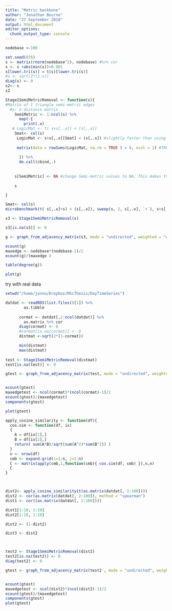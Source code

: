 ```yaml
---
title: "Metric backbone"
author: "Jonathan Bourne"
date: "27 September 2018"
output: html_document
editor_options: 
  chunk_output_type: console
---
```





```r

nodebase <-100

set.seed(876)
s <- matrix(rnorm(nodebase^2), nodebase) #%>% cor
s <- s +abs(min(s))+0.001
s[lower.tri(s)] = t(s)[lower.tri(s)]
#s <- sqrt(2*(1-s))
diag(s) <- 0
s2<- s
s2

Stage1SemiMetricRemoval <- function(s){
#Matrix of 1 triangle semi-metric edges
  #s: a distance matrix
    SemiMetric <- 1:ncol(s) %>%
      map(~{
        print(.x)
   # LogicMat <- t( s+s[,.x]) < (s[,.x]) 
    Smat<- col(s) 
     LogicMat <- s+s[,.x][Smat] < (s[,.x]) #slightly faster than using transpose it still takes ages though
 
     matrix(data = rowSums(LogicMat, na.rm = TRUE ) > 0, ncol = 1) #TRUE means semi-metric edge
      
      }) %>%
      do.call(cbind,.)
    
    
    s[SemiMetric] <- NA #change Semi-metric values to NA. This makes the further stages easier to manage
    
    s

}

Smat<- col(s)
microbenchmark(t( s[,.x]+s) < (s[,.x]), sweep(s, 2, s[,.x], `+`), s+s[,.x][Smat])

s3 <- Stage1SemiMetricRemoval(s)

s3[is.na(s3)] <- 0

g <- graph_from_adjacency_matrix(s3, mode = "undirected", weighted = "weight", diag = FALSE) 

ecount(g)
maxedge <- nodebase*(nodebase-1)/2
ecount(g)/(maxedge )

table(degree(g))

plot(g)
```


try with real data
```r
 
setwd("/home/jonno/Dropbox/MScThesis/DayTimeSeries")

datdat <- readRDS(list.files()[1]) %>% 
        as.tibble 
      
      cormat <- datdat[,2:ncol(datdat)] %>%
        as.matrix %>% cor
      diag(cormat) <- 0
      #cormat[is.na(cormat)] <- 0
      distmat <-sqrt(2*(1-cormat))

      min(distmat)
      max(distmat)
      
test <- Stage1SemiMetricRemoval(distmat)
test[is.na(test)] <- 0

gtest <- graph_from_adjacency_matrix(test, mode = "undirected", weighted = "weight", diag = FALSE) 


ecount(gtest)
maxedgetest <- ncol(cormat)*(ncol(cormat)-1)/2
ecount(gtest)/(maxedgetest)
components(gtest)

plot(gtest)

```


```r
apply_cosine_similarity <- function(df){
  cos.sim <- function(df, ix) 
  {
    A = df[ix[1],]
    B = df[ix[2],]
    return( sum(A*B)/sqrt(sum(A^2)*sum(B^2)) )
  }   
  n <- nrow(df) 
  cmb <- expand.grid(i=1:n, j=1:n) 
  C <- matrix(apply(cmb,1,function(cmb){ cos.sim(df, cmb) }),n,n)
  C
}



dist2<- apply_cosine_similarity(t(as.matrix(datdat[, 2:100])))
dist2 <- cor(as.matrix(datdat[, 2:100]), method = "spearman")
dist1 <- cor((as.matrix(datdat[, 2:100])))

dist1[1:10, 1:10]
dist2[1:10, 1:10]

dist2 <- (1-dist2)

dist3 <- dist2



test2 <- Stage1SemiMetricRemoval(dist2)
test2[is.na(test2)] <- 0
diag(test2) <- 0

gtest <- graph_from_adjacency_matrix(test2 , mode = "undirected", weighted = "weight", diag = FALSE) 


ecount(gtest)
maxedgetest <- ncol(dist2)*(ncol(dist2)-1)/2
ecount(gtest)/(maxedgetest)
components(gtest)
plot(gtest)
```

